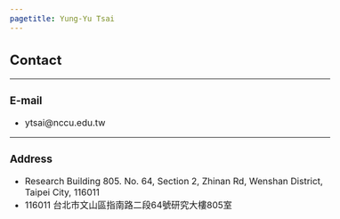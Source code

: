 ```yaml
---
pagetitle: Yung-Yu Tsai
---
```


<link rel="stylesheet" href="styles.css" type="text/css">
<style>
  body{
  font-size: 12pt;
}
</style>

## Contact

------

### E-mail

* ytsai@nccu.edu.tw

------

### Address

* Research Building 805. No. 64, Section 2, Zhinan Rd, Wenshan District, Taipei City, 116011
* 116011 台北市文山區指南路二段64號研究大樓805室
